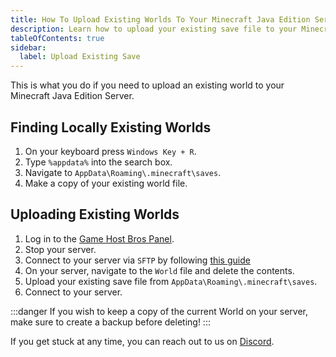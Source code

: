 ```yaml
---
title: How To Upload Existing Worlds To Your Minecraft Java Edition Server
description: Learn how to upload your existing save file to your Minecraft Server
tableOfContents: true
sidebar:
  label: Upload Existing Save
---
```


This is what you do if you need to upload an existing world to your Minecraft Java Edition Server.

## Finding Locally Existing Worlds

1. On your keyboard press `Windows Key + R`. 
2. Type `%appdata%` into the search box.
3. Navigate to `AppData\Roaming\.minecraft\saves`.
4. Make a copy of your existing world file.


## Uploading Existing Worlds

1. Log in to the [Game Host Bros Panel](https://panel.gamehostbros.com/).
2. Stop your server.
3. Connect to your server via `SFTP` by following [this guide](https://guides.gamehostbros.com/getting-started/uploading-files/)
4. On your server, navigate to the `World` file and delete the contents.
5. Upload your existing save file from `AppData\Roaming\.minecraft\saves`.
6. Connect to your server.

:::danger
If you wish to keep a copy of the current World on your server, make sure to create a backup before deleting!
:::


If you get stuck at any time, you can reach out to us on [Discord](https://discord.gg/FN4XgbAwzr).
